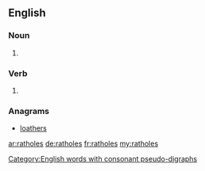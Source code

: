 ==English==

===Noun===
{{head|en|plural}}

# {{plural of|rathole|lang=en}}

===Verb===
{{head|en}}

# {{en-third-person singular of|rathole}}

===Anagrams===
* [[loathers#English|loathers]]

[[Category:English words with consonant pseudo-digraphs]]

[[ar:ratholes]]
[[de:ratholes]]
[[fr:ratholes]]
[[my:ratholes]]